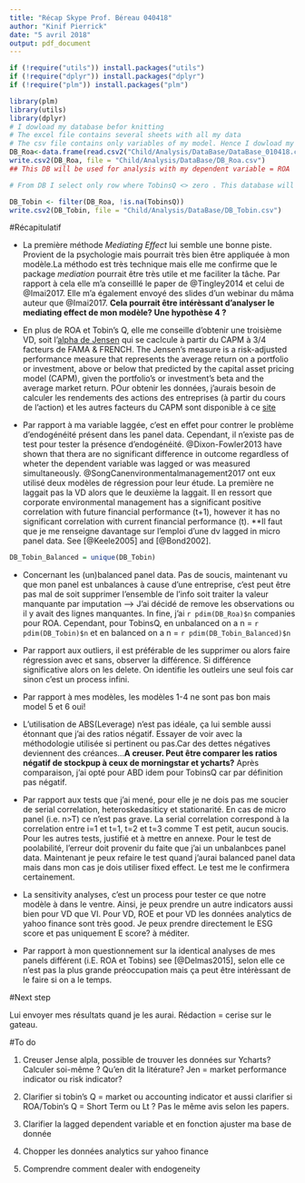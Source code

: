 ```yaml
---
title: "Récap Skype Prof. Béreau 040418"
author: "Kinif Pierrick"
date: "5 avril 2018"
output: pdf_document
---
```


```r
if (!require("utils")) install.packages("utils")
if (!require("dplyr")) install.packages("dplyr")
if (!require("plm")) install.packages("plm")

library(plm)
library(utils)
library(dplyr)
# I dowload my database befor knitting
# The excel file contains several sheets with all my data
# The csv file contains only variables of my model. Hence I dowload my DB with read.csv2
DB_Roa<-data.frame(read.csv2("Child/Analysis/DataBase/DataBase_010418.csv", sep = ";",stringsAsFactors=FALSE, header = TRUE ))
write.csv2(DB_Roa, file = "Child/Analysis/DataBase/DB_Roa.csv")
## This DB will be used for analysis with my dependent variable = ROA

# From DB I select only row where TobinsQ <> zero . This database will be used when my dependent variable = TobinsQ

DB_Tobin <- filter(DB_Roa, !is.na(TobinsQ))
write.csv2(DB_Tobin, file = "Child/Analysis/DataBase/DB_Tobin.csv")
```


#Récapitulatif

* La première méthode *Mediating Effect* lui semble une bonne piste. Provient de la psychologie mais pourrait très bien être appliquée à mon modèle.La méthodo est très technique mais elle me confirme que le package *mediation* pourrait être très utile et me faciliter la tâche. Par rapport à cela elle m'a conseilllé le paper de @Tingley2014 et celui de @Imai2017. Elle m'a également envoyé des slides d'un webinar du mâma auteur que @Imai2017. **Cela pourrait être intérèssant d'analyser le mediating effect de mon modèle? Une hypothèse 4 ?**

* En plus de ROA et Tobin's Q, elle me conseille d'obtenir une troisième VD, soit l'[alpha de Jensen](https://en.wikipedia.org/wiki/Jensen%27s_alpha) qui se caclcule à partir du CAPM à 3/4 facteurs de FAMA & FRENCH. The Jensen's measure is a risk-adjusted performance measure that represents the average return on a portfolio or investment, above or below that predicted by the capital asset pricing model (CAPM), given the portfolio's or investment's beta and the average market return. POur obtenir les données, j'aurais besoin de calculer les rendements des actions des entreprises (à partir du cours de l'action) et les autres facteurs du CAPM sont disponible à ce [site](http://mba.tuck.dartmouth.edu/pages/faculty/ken.french/data_library.html)


* Par rapport à ma variable laggée, c'est en effet pour contrer le problème d'endogénéité présent dans les panel data. Cependant, il n'existe pas de test pour tester la présence d'endogénéité. @Dixon-Fowler2013 have shown that thera are no significant difference in outcome regardless of wheter the dependent variable was lagged or was measured simultaneously. @SongCanenvironmentalmanagement2017 ont eux utilisé deux modèles de régression pour leur étude. La première ne laggait pas la VD alors que le deuxième la laggait. Il en ressort que corporate environmental management has a significant positive correlation with future financial performance (t+1), however it has no significant correlation with current financial performance (t). **Il faut que je me renseigne davantage sur l'emploi d'une dv lagged in micro panel data. See [@Keele2005] and [@Bond2002].

```r
DB_Tobin_Balanced = unique(DB_Tobin)
```

* Concernant les (un)balanced panel data. Pas de soucis, maintenant vu que mon panel est unbalances à cause d'une entreprise, c'est peut être pas mal de soit supprimer l'ensemble de l'info soit traiter la valeur manquante par imputation --> J'ai décidé de remove les observations ou il y avait des lignes manquantes. In fine, j'ai `r pdim(DB_Roa)$n` companies pour ROA. Cependant, pour TobinsQ, en unbalanced on a n = `r pdim(DB_Tobin)$n` et en balanced on a n = `r pdim(DB_Tobin_Balanced)$n`



* Par rapport aux outliers, il est préférable de les supprimer ou alors faire régression avec et sans, observer la différence. Si différence significative alors on les delete. On identifie les outleirs une seul fois car sinon c'est un process infini.

* Par rapport à mes modèles, les modèles 1-4 ne sont pas bon mais model 5 et 6 oui!

* L'utilisation de ABS(Leverage) n'est pas idéale, ça lui semble aussi étonnant que j'ai des ratios négatif. Essayer de voir avec la méthodologie utilisée si pertinent ou pas.Car des dettes négatives deviennent des créances...**A creuser. Peut être comparer les ratios négatif de stockpup à ceux de morningstar et ycharts?** Après comparaison, j'ai opté pour ABD idem pour TobinsQ car par définition pas négatif.

* Par rapport aux tests que j'ai mené, pour elle je ne dois pas me soucier de serial correlation, heteroskedasiticy et stationarité. En cas de micro panel (i.e. n>T) ce n'est pas grave. La serial correlation correspond à la correlation entre i=1 et t=1, t=2 et t=3 comme T est petit, aucun soucis. Pour les autres tests, justifié et à mettre en annexe. Pour le test de poolabilité, l'erreur doit provenir du faite que j'ai un unbalanbces panel data. Maintenant je peux refaire le test quand j'aurai balanced panel data mais dans mon cas je dois utiliser fixed effect. Le test me le confirmera certainement.

* La sensitivity analyses, c'est un process pour tester ce que notre modèle à dans le ventre. Ainsi, je peux prendre un autre indicators aussi bien pour VD que VI. Pour VD, ROE et pour VD les données analytics de yahoo finance sont très good. Je peux prendre directement le ESG score et pas uniquement E score? à méditer.

* Par rapport à mon questionnement sur la identical analyses de mes panels différent (i.E. ROA et Tobins) see [@Delmas2015], selon elle ce n'est pas la plus grande préoccupation mais ça peut être intérèssant de le faire si on a le temps.

#Next step

Lui envoyer mes résultats quand je les aurai. Rédaction = cerise sur le gateau.

#To do

1. Creuser Jense alpla, possible de trouver les données sur Ycharts? Calculer soi-même ? Qu'en dit la litérature? Jen = market performance indicator ou risk indicator?

2. Clarifier si tobin's Q = market ou accounting indicator et aussi clarifier si ROA/Tobin's Q = Short Term ou Lt ? Pas le même avis selon les papers. 

3. Clarifier la lagged dependent variable et en fonction ajuster ma base de donnée

4. Chopper les données analytics sur yahoo finance

5. Comprendre comment dealer with endogeneity 
